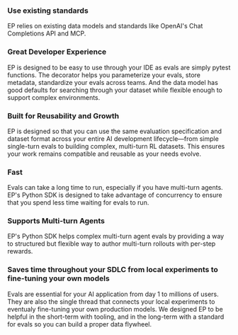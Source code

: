 ### Use existing standards

EP relies on existing data models and standards like OpenAI's Chat Completions
API and MCP.

### Great Developer Experience

EP is designed to be easy to use through your IDE as evals are simply pytest
functions. The decorator helps you parameterize your evals, store metadata,
standardize your evals across teams. And the data model has good defaults for
searching through your dataset while flexible enough to support complex
environments.

### Built for Reusability and Growth

EP is designed so that you can use the same evaluation specification and dataset
format across your entire AI development lifecycle—from simple single-turn evals
to building complex, multi-turn RL datasets. This ensures your work remains
compatible and reusable as your needs evolve.

### Fast

Evals can take a long time to run, especially if you have multi-turn agents.
EP's Python SDK is designed to take advantage of concurrency to ensure that you
spend less time waiting for evals to run.

### Supports Multi-turn Agents

EP's Python SDK helps complex multi-turn agent evals by providing a way to
structured but flexible way to author multi-turn rollouts with per-step rewards.

### Saves time throughout your SDLC from local experiments to fine-tuning your own models

Evals are essential for your AI application from day 1 to millions of users.
They are also the single thread that connects your local experiments to
eventualy fine-tuning your own production models. We designed EP to be helpful
in the short-term with tooling, and in the long-term with a standard for evals
so you can build a proper data flywheel.
